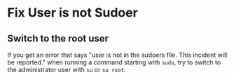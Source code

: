# Fix User is not Sudoer

## Switch to the root user
If you get an error that says "user is not in the sudoers file. This incident will be reported." when running a command starting with `sudo`, try to switch to the administrator user with `su` or `su root`.